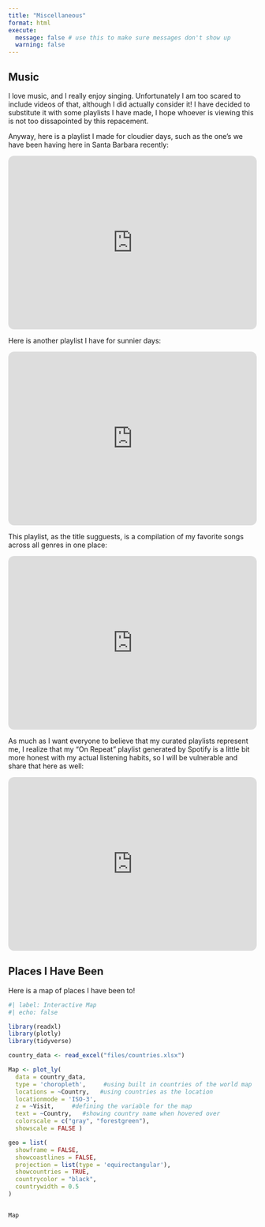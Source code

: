 ```yaml
---
title: "Miscellaneous"
format: html
execute:
  message: false # use this to make sure messages don't show up
  warning: false
---
```


## Music

I love music, and I really enjoy singing. Unfortunately I am too scared to include videos of that, although I did actually consider it! I have decided to substitute it with some playlists I have made, I hope whoever is viewing this is not too dissapointed by this repacement. 

Anyway, here is a playlist I made for cloudier days, such as the one's we have been having here in Santa Barbara recently:

<iframe style="border-radius:12px" src="https://open.spotify.com/embed/playlist/4VpBOdDg8YRbLncDA1RGHB?utm_source=generator&theme=0" width="100%" height="352" frameBorder="0" allowfullscreen="" allow="autoplay; clipboard-write; encrypted-media; fullscreen; picture-in-picture" loading="lazy"></iframe>

Here is another playlist I have for sunnier days:

<iframe style="border-radius:12px" src="https://open.spotify.com/embed/playlist/4aanYfHYCGsV07TFTk4M3p?utm_source=generator" width="100%" height="352" frameBorder="0" allowfullscreen="" allow="autoplay; clipboard-write; encrypted-media; fullscreen; picture-in-picture" loading="lazy"></iframe>

This playlist, as the title sugguests, is a compilation of my favorite songs across all genres in one place:

<iframe style="border-radius:12px" src="https://open.spotify.com/embed/playlist/4lTVoR74tRM4i3q75AhDd6?utm_source=generator" width="100%" height="352" frameBorder="0" allowfullscreen="" allow="autoplay; clipboard-write; encrypted-media; fullscreen; picture-in-picture" loading="lazy"></iframe>

As much as I want everyone to believe that my curated playlists represent me, I realize that my "On Repeat" playlist generated by Spotify is a little bit more honest with my actual listening habits, so I will be vulnerable and share that here as well:

<iframe style="border-radius:12px" src="https://open.spotify.com/embed/playlist/37i9dQZF1EpAphfuDeFGkf?utm_source=generator&amp;theme=0" width="100%" height="352" frameBorder="0" allowfullscreen allow="autoplay; clipboard-write; encrypted-media; fullscreen; picture-in-picture" loading="lazy"></iframe>

## Places I Have Been

Here is a map of places I have been to!

```r
#| label: Interactive Map
#| echo: false

library(readxl)
library(plotly)
library(tidyverse)

country_data <- read_excel("files/countries.xlsx")

Map <- plot_ly( 
  data = country_data,
  type = 'choropleth',     #using built in countries of the world map
  locations = ~Country,   #using countries as the location       
  locationmode = 'ISO-3',
  z = ~Visit,     #defining the variable for the map               
  text = ~Country,   #showing country name when hovered over
  colorscale = c("gray", "forestgreen"),  
  showscale = FALSE )

geo = list(
  showframe = FALSE,
  showcoastlines = FALSE,
  projection = list(type = 'equirectangular'),
  showcountries = TRUE,               
  countrycolor = "black",             
  countrywidth = 0.5                  
)


Map             
```  


